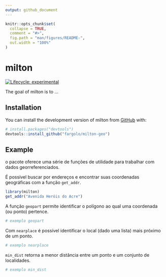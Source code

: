 ```yaml
---
output: github_document
---
```


<!-- README.md is generated from README.Rmd. Please edit that file -->

```r
knitr::opts_chunk$set(
  collapse = TRUE,
  comment = "#>",
  fig.path = "man/figures/README-",
  out.width = "100%"
)
```

# milton

<!-- badges: start -->
[![Lifecycle: experimental](https://img.shields.io/badge/lifecycle-experimental-orange.svg)](https://lifecycle.r-lib.org/articles/stages.html#experimental)
<!-- badges: end -->

The goal of milton is to ...

## Installation

You can install the development version of milton from [GitHub](https://github.com/) with:

``` r
# install.packages("devtools")
devtools::install_github("fargolo/milton-geo")
```

## Example

o pacote oferece uma série de funções de utilidade para trabalhar com dados 
georreferenciados.

É possível buscar por endereços e encontrar suas coordenadas geográficas 
com a função `get_addr`.

```r
library(milton)
get_addr("Avenida Heróis do Acre")
```

A função `geopart` permite identificar o polígono ao qual uma coordenada 
(ou ponto) pertence.

```r
# exemplo geopart
```

Com `nearplace` é possível identificar o local (dado uma lista) mais próximo 
de um ponto.

```r
# exemplo nearplace
```

`min_dist` retorna a menor distância entre um ponto e um conjunto de localidades.

```r
# exemplo min_dist
```



